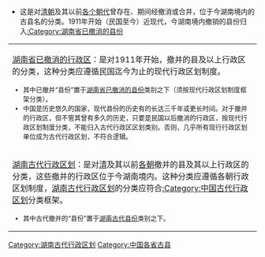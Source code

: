 * 这是对[[清朝|清朝]]及其以前[[中国朝代|各个朝代]]曾存在、期间经撤消或合并，位于今湖南境内的古县名的分类。1911年开始（民国至今）近现代，今湖南境内撤销的县份归入[[:Category:湖南省已撤消的县份|:Category:湖南省已撤消的县份]]
{{中国古代行政区划分类向导|state=expanded}}
{{hideh
|Head = <p align="center"><big>'''行政区划分类向导'''</big>
|FrameStyle   = border:solid 1px #0000ff;
|HeadStyle    = text-align:left;background:transparent;
|ContentStyle = background: #FFFF9B;
}}
{| class="wikitable" border="1" width="100%"
|-
| [[:Category:湖南省已撤消的行政区|湖南省已撤消的行政区]]：是对1911年开始，撤并的县及以上行政区的分类，这种分类应遵循民国迄今为止的现代行政区划制度。<font size="2">
* 其中已撤并“县份”置于[[:Category:湖南省已撤消的县份|湖南省已撤消的县份]]类别之下（须按现代行政区划制度框架分类）。
* 中国是历史悠久的国家，现代县份的历史有的长达三千年或更长时间。对于撤并的行政区，但不管其曾有多久的历史，只要是民国以后撤消的行政区，按现代行政区划制度分类，不能归入古代行政区区划类别。否则，几乎所有现行行政区划单位成为古代行政区划，不符合逻辑。
|-
| [[:Category:湖南古代行政区划|湖南古代行政区划]]：是对[[清朝|清]]及其以前[[中国朝代|各朝]]撤并的县及其以上行政区的分类，这些撤并的行政区位于今湖南境内。这种分类应遵循各朝行政区划制度，[[:Category:湖南古代行政区划|湖南古代行政区划]]的分类应符合[[:Category:中国古代行政区划|:Category:中国古代行政区划]]分类框架。<font size="2"> 
* 其中古代撤并的“县份”置于[[:Category:湖南古代县份|湖南古代县份]]类别之下。
|}
{{hidef}}

[[Category:湖南古代行政区划|Category:湖南古代行政区划]]
[[Category:中国各省古县|Category:中国各省古县]]